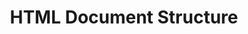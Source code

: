 ---
id: "web_mc_medium_012"
questionType: "MULTIPLE_CHOICE"
title: "HTML Document Structure"
description: "Which tag contains metadata about the HTML document?"
difficulty: "MEDIUM"
category: "Web Development"
options:
  - "<body>"
  - "<meta>"
  - "<head>"
  - "<title>"
correctAnswer: 2
---